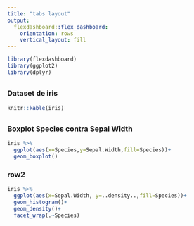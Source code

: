 ```yaml
---
title: "tabs layout"
output: 
  flexdashboard::flex_dashboard:
    orientation: rows
    vertical_layout: fill
---
```




```r
library(flexdashboard)
library(ggplot2)
library(dplyr)
```

## 

### Dataset de iris
```r
knitr::kable(iris)
```

## {.tabset}

### Boxplot Species contra Sepal Width

```r
iris %>%
  ggplot(aes(x=Species,y=Sepal.Width,fill=Species))+
  geom_boxplot()
```


### row2

```r
iris %>%
  ggplot(aes(x=Sepal.Width, y=..density..,fill=Species))+
  geom_histogram()+
  geom_density()+
  facet_wrap(.~Species)
```

